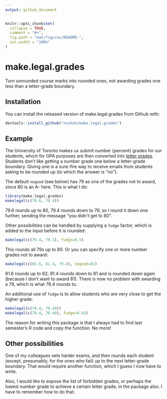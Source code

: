 ```yaml
---
output: github_document
---
```


<!-- README.md is generated from README.Rmd. Please edit that file -->

```r
knitr::opts_chunk$set(
  collapse = TRUE,
  comment = "#>",
  fig.path = "man/figures/README-",
  out.width = "100%"
)
```
# make.legal.grades

Turn unrounded course marks into rounded ones, not awarding grades one less than a letter-grade boundary.

## Installation

You can install the released version of make.legal.grades from Github with:

``` r
devtools::install_github("nxskok/make.legal.grades")
```

## Example

The University of Toronto makes us submit number (percent) grades for our students, which for GPA purposes are then converted into [letter grades](https://www.utsc.utoronto.ca/registrar/u-t-grading-scheme). Students don't like getting a number grade one below a letter-grade boundary. Giving one is a sure-fire way to receive emails from students asking to be rounded up (to which the answer is "no").

The default `nogood` (see below) has 79 as one of the grades not to award, since 80 is an A- here. This is what I do:

```r
library(make.legal.grades)
makelegal(c(79.6, 79.4))
```

79.6 rounds up to 80, 79.4 rounds down to 79, so I round it down one further, sending the message "you didn't get to 80".

Other possibilities can be handled by supplying a `fudge` factor, which is added to the input before it is rounded:

```r
makelegal(c(79.4, 79.1), fudge=0.5)
```

This rounds all 79s up to 80. Or you can specify one or more number grades not to award:

```r
makelegal(c(81.6, 81.4, 79.4), nogood=81)
```

81.6 rounds up to 82; 81.4 rounds down to 81 and is rounded down again (because I don't want to award 81). There is now no problem with awarding a 79, which is what 79.4 rounds to.

An additional use of `fudge` is to allow students who are very close to get the higher grade:

```r
makelegal(c(79.4, 79.49))
makelegal(c(79.4, 79.49), fudge=0.02)
```

The reason for writing this package is that I always had to find last semester's R code and copy the function. No more!

## Other possibilities

One of my colleagues sets harder exams, and then rounds each student (except, presumably, for the ones who fail) up to the next letter-grade boundary. That would require another function, which I guess I now have to write.

Also, I would like to expose the list of forbidden grades, or perhaps the lowest number grade to achieve a certain letter grade, in the package also. I have to remember how to do that.

